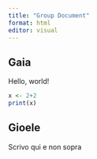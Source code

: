 ```yaml
---
title: "Group Document"
format: html
editor: visual
---
```


## Gaia

Hello, world!

```r
x <- 2+2
print(x)
```

## Gioele
Scrivo qui e non sopra